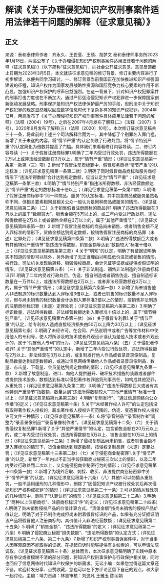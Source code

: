 # 解读《关于办理侵犯知识产权刑事案件适用法律若干问题的解释（征求意见稿）》
## 正文
来源：泰和泰律师作者：齐永久、王世莹、王硕、胡梦文 泰和泰律师事务所2023年1月18日，两高公布了《关于办理侵犯知识产权刑事案件适用法律若干问题的解释（征求意见稿）》（以下简称“征求意见稿”），向社会公开征求意见，意见反馈截止日期为2023年3月5日。本文就该征求意见稿的修订背景、修订主要内容进行了初步解读，以便共同学习研讨。一、修订背景当前我国正在加快推进知识产权强国建设的征程，知识产权作为国家发展战略性资源和国际竞争力核心要素的作用不断凸显，加强知识产权保护的呼声日益强烈。在这一背景下，针对知识产权犯罪案件的刑事打击力度也在不断加大，通过严厉惩治侵犯知识产权犯罪进一步保障国家创新驱动发展战略。刑事保护是知识产权法律保护最严厉的手段，但刑法中关于知识产权犯罪的规定显然难以回应数字信息时代下复杂多样的知识产权犯罪。2004年12月，两高发布了《关于办理侵犯知识产权刑事案件具体应用法律若干问题的解释》（法释〔2004〕19号），之后在2007年4月发布了解释(二)（法释〔2007〕6号），2020年9月发布了解释(三)（法释〔2020〕10号）。本次修订征求意见稿共三十一条，将此前的上述三个司法解释合而为一，其中降低了个别罪名入罪门槛，新增了关于未遂的内容，将“情节严重”的认定关联了行政处罚，将“情节特别严重”的认定简化为倍数并提高了门槛。具体我们来看看修订内容导读。二、修订内容导读（一）关于假冒注册商标罪1.明确了二年内受过行政处罚，违法所得数额在2万以上或非法经营数额在3万以上，属于“情节严重”情形；（详见征求意见稿第一条第一款第（三）项）2.新增了假冒注册商标罪中，假冒服务商标“情节严重”的认定标准；（详见征求意见稿第一条第二款）3.明确了同时假冒商品商标和服务商标情形下“违法所得数额”合计达到规定数额，应当认定为“情节严重”；（详见征求意见稿第一条第三款）4.明确了“情节特别严重”指违法所得数额、非法经营数额达到“情节严重”规定的数额标准十倍以上；（详见征求意见稿第一条第四款）5.明确了假冒注册商标罪中“同一种商品、服务”的认定标准，其中包含商品或服务虽然名称不同，但相关要素相同且相关公众一般认为是同种商品或服务的情形。（详见征求意见稿第二条）（二）关于销售假冒注册商标的商品罪1.明确了违法所得数额在3万以上的属于“数额较大”，销售金额在5万以上的，或二年内受过行政处罚，违法所得数额在2万以上或者销售金额在3万以上的，属于“其他严重情节”；（详见征求意见稿第四条第一款）2.新增了假冒注册商标的商品尚未销售，或者销售金额不足入罪标准的情形下，货值金额达到规定数额，按销售假冒注册商标的商品罪（未遂）定罪处罚；（详见征求意见稿第四条第二款）3.明确了“违法所得数额巨大或者有其他特别严重情节”指违法所得数额、销售金额等达到“数额较大”标准十倍以上；（详见征求意见稿第四条第三款）4.关于“明知”的认定，明确了有证据证明确实不知道的情形可以除外，另外新增了无正当理由以明显低价进货或销售的情形，被行政、司法机关发现后转移、销毁侵权商品、会计凭证等证据或提供虚假证明的情形。（详见征求意见稿第五条）（三）关于非法制造、销售非法制造的注册商标标识罪1.明确了二年内受过行政处罚，伪造、擅自制造或者销售伪造、擅自制造标识数量在一万件以上，或违法所得数额在2万以上，或者非法经营数额在3万以上的，属于“情节严重”情形；（详见征求意见稿第六条第一款）2.新增了尚未销售他人非法制造的标识数量达到入罪标准3倍以上，或者已销售的标识数量不足入罪标准，但与尚未销售的标识数量合计达到入罪标准3倍以上的情形，按销售非法制造的注册商标标识罪（未遂）定罪处罚；（详见征求意见稿第六条第二款）3.明确了标识数量、违法所得数额、非法经营数额达到入罪标准十倍以上的，属于“情节特别严重”。（详见征求意见稿第六条第三款）（四）关于假冒专利罪1.关于“情节严重”的认定，给专利权人造成直接经济损失由50万以上降为30万以上；（详见征求意见稿第七条）2.明确了未经许可，在合同、产品说明书或者广告等宣传材料中使用他人的专利号，使人将所涉及的技术或者外观设计误认为是他人技术或者外观设计的，属于“假冒他人专利”的行为。（详见征求意见稿第八条）（五）关于侵犯著作权罪1.关于“其他严重情节”的认定中，新增了二年内受过行政处罚，违法所得数额在2万以上、非法经营在3万以上的，或复制发行他人作品或者录音录像制品，复制品数量达到规定数额的，或通过信息网络传播他人作品或者录音录像制品，数量、点击量、下载量、会员量达到规定数额的情形；（详见征求意见稿第九条第一款） 2.新增了故意制造、进口、向他人提供避开、破坏技术措施的装置或者部件或提供技术服务，数额达到标准以侵犯著作权罪追究刑事责任，如构成其他犯罪，从重处罚；（详见征求意见稿第九条第二款）3.明确了“违法所得数额巨大或者有其他特别严重情节”指数额、数量达到“违法所得数额较大”“其他严重情节”标准十倍以上；（详见征求意见稿第九条第三款）4.明确“复制发行”、“通过信息网络向公众传播”的定义；（详见征求意见稿第十条）5.关于“未经著作权人许可”的认定包括没有取得著作权人授权的，超出著作权人授权许可范围的，伪造、变造著作权人授权许可文件三种情形；（详见征求意见稿第十一条）6.将“录音制品”“录音制作者”调整为“录音录像制品”“录音录像制作者”。（详见征求意见稿第十二条）（六）关于销售侵权复制品罪1.新增了关于“其他严重情节”的认定，包含销售金额在20万元以上的，或二年内受过行政处罚，违法所得数额在5万以上、销售金额在10万以上的情形；（详见征求意见稿第十三条）2.新增了侵权复制品尚未销售，或者销售金额不足入罪标准的情形下，货值金额达到规定数额，按侵权复制品罪（未遂）定罪处罚；（详见征求意见稿第十三条第二款）（七）关于侵犯商业秘密罪1.关于“情节严重”的认定，新增了一年内以不正当手段获取商业秘密三次以上的情形，以及二年内受过行政处罚二次以上，又实施侵犯商业秘密行为的情形；（详见征求意见稿第十四条第一款）2.新增了为境外窃取、刺探、收买、非法提供商业秘密罪中关于“情节严重”的认定。（详见征求意见稿第十六条）（八）其他1.可以酌情从重处罚，一般不适用缓刑的几种情形中，删除了“因侵犯知识产权被行政处罚后再次侵犯知识产权构成犯罪”的情形；（详见征求意见稿第二十一条）2.可以酌情从轻处罚的几种情形中，删除了“认罪认罚”的情形；（详见征求意见稿第二十二条）3.明确了“两种以上注册商标”、注册商标标识“件”的定义；（详见征求意见稿第二十四条）4.明确了尚未销售侵权产品的价值计算方式，“货值金额”按尚未销售的侵权产品价值认定，明确了对于已制作完成但尚未附着假冒标识的产品，如果有充分证据证明该产品将假冒他人注册商标的，其价值计入非法经营数额；（详见征求意见稿第二十五条）5.明确了“销售金额”、“违法所得数额”的定义；（详见征求意见稿第二十六条）6.明确了侵犯商业秘密“损失数额”、“违法所得数额”的认定方式；（详见征求意见稿第二十八条、第二十九条）7.新增了知识产权刑事自诉案件中，对于当事人因客观原因不能取得的证据，在提起自诉时能够提供有关线索的，可以申请法院调取。（详见征求意见稿第三十条）总体而言，本次征求意见稿明确了实践中原本存有争议或者模糊不清的部分问题，将知识产权刑事保护与行政保护相关联，同时也回应了信息网络时代知识产权保护的新需求。无讼小编：如果您觉得这篇文章还不错，欢迎转发分享、点赞收藏，您也可以在下方评论区留下自己的观点，和大家一起讨论。主编：靖力责编：林慧审核：刘逸凡 王雅玉 陈丽娟 